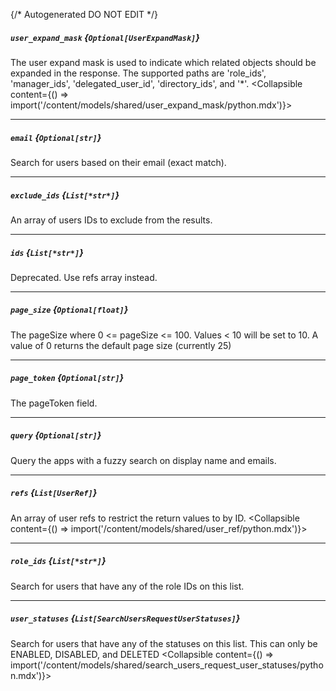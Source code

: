 {/* Autogenerated DO NOT EDIT  */}

##### `user_expand_mask` *{`Optional[UserExpandMask]`}*
The user expand mask is used to indicate which related objects should be expanded in the response.
 The supported paths are 'role_ids', 'manager_ids', 'delegated_user_id', 'directory_ids', and '\*'.
<Collapsible content={() => import('/content/models/shared/user_expand_mask/python.mdx')}>
</Collapsible>

---
##### `email` *{`Optional[str]`}*
Search for users based on their email (exact match).

---
##### `exclude_ids` *{`List[*str*]`}*
An array of users IDs to exclude from the results.

---
##### `ids` *{`List[*str*]`}*
Deprecated. Use refs array instead.

---
##### `page_size` *{`Optional[float]`}*
The pageSize where 0 \<\= pageSize \<\= 100. Values \< 10 will be set to 10. A value of 0 returns the default page size (currently 25)

---
##### `page_token` *{`Optional[str]`}*
The pageToken field.

---
##### `query` *{`Optional[str]`}*
Query the apps with a fuzzy search on display name and emails.

---
##### `refs` *{`List[UserRef]`}*
An array of user refs to restrict the return values to by ID.
<Collapsible content={() => import('/content/models/shared/user_ref/python.mdx')}>
</Collapsible>

---
##### `role_ids` *{`List[*str*]`}*
Search for users that have any of the role IDs on this list.

---
##### `user_statuses` *{`List[SearchUsersRequestUserStatuses]`}*
Search for users that have any of the statuses on this list. This can only be ENABLED, DISABLED, and DELETED
<Collapsible content={() => import('/content/models/shared/search_users_request_user_statuses/python.mdx')}>
</Collapsible>


